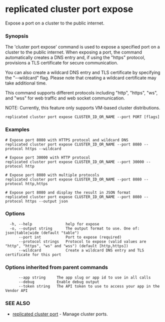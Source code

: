 # replicated cluster port expose

Expose a port on a cluster to the public internet.

### Synopsis

The 'cluster port expose' command is used to expose a specified port on a cluster to the public internet. When exposing a port, the command automatically creates a DNS entry and, if using the "https" protocol, provisions a TLS certificate for secure communication.

You can also create a wildcard DNS entry and TLS certificate by specifying the "--wildcard" flag. Please note that creating a wildcard certificate may take additional time.

This command supports different protocols including "http", "https", "ws", and "wss" for web traffic and web socket communication.

NOTE: Currently, this feature only supports VM-based cluster distributions.

```
replicated cluster port expose CLUSTER_ID_OR_NAME --port PORT [flags]
```

### Examples

```
# Expose port 8080 with HTTPS protocol and wildcard DNS
replicated cluster port expose CLUSTER_ID_OR_NAME --port 8080 --protocol https --wildcard

# Expose port 30000 with HTTP protocol
replicated cluster port expose CLUSTER_ID_OR_NAME --port 30000 --protocol http

# Expose port 8080 with multiple protocols
replicated cluster port expose CLUSTER_ID_OR_NAME --port 8080 --protocol http,https

# Expose port 8080 and display the result in JSON format
replicated cluster port expose CLUSTER_ID_OR_NAME --port 8080 --protocol https --output json
```

### Options

```
  -h, --help               help for expose
  -o, --output string      The output format to use. One of: json|table|wide (default "table")
      --port int           Port to expose (required)
      --protocol strings   Protocol to expose (valid values are "http", "https", "ws" and "wss") (default [http,https])
      --wildcard           Create a wildcard DNS entry and TLS certificate for this port
```

### Options inherited from parent commands

```
      --app string     The app slug or app id to use in all calls
      --debug          Enable debug output
      --token string   The API token to use to access your app in the Vendor API
```

### SEE ALSO

* [replicated cluster port](replicated-cli-cluster-port)	 - Manage cluster ports.

